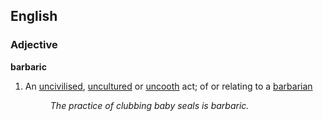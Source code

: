 ==English==
===Adjective===
'''barbaric'''
# An [[uncivilised]], [[uncultured]] or [[uncooth]] act; of or relating to a [[barbarian]]
#: ''The practice of clubbing baby seals is barbaric.''